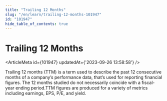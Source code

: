 ```yaml
---
title: "Trailing 12 Months"
slug: "/en/learn/trailing-12-months-101947"
id: "101947"
hide_table_of_contents: true
---
```



# Trailing 12 Months

<ArticleMeta id={101947} updatedAt={'2023-09-26 13:58:58'} />
<div className='border-solid border-b border-t-0 my-4 border-[var(--ifm-color-gray-300)]' />

Trailing 12 months (TTM) is a term used to describe the past 12 consecutive months of a company’s performance data, that’s used for reporting financial figures. The 12 months studied do not necessarily coincide with a fiscal-year ending period.TTM figures are produced for a variety of metrics including earnings, EPS, P/E, and yield.
